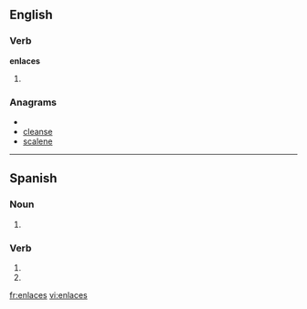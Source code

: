 ==English==

===Verb===
'''enlaces'''

# {{third-person singular of|[[enlace]]}}

===Anagrams===
* {{alphagram|aceelns}}
* [[cleanse#English|cleanse]]
* [[scalene#English|scalene]]


----

==Spanish==

===Noun===
{{infl|es|noun form|g=m|g2=p}}

# {{plural of|nocat=1|[[enlace#Spanish|enlace]]|lang=es}}
 
===Verb===
{{es-verb-form|enlazar}}
 
# {{es-verb form of|ending=ar|mood=imperative|sense=negative|pers=2|formal=no|number=singular|[[enlazar]]}}
# {{es-verb form of|ending=ar|mood=subjunctive|tense=present|pers=2|formal=no|number=singular|[[enlazar]]}}

[[fr:enlaces]]
[[vi:enlaces]]